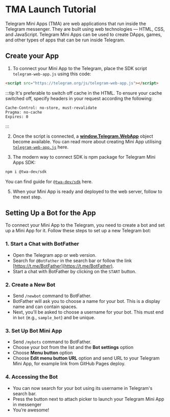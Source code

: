 # TMA Launch Tutorial

Telegram Mini Apps (TMA) are web applications that run inside the Telegram messenger. They are built using web technologies — HTML, CSS, and JavaScript. Telegram Mini Apps can be used to create DApps, games, and other types of apps that can be run inside Telegram.

## Create your App

1. To connect your Mini App to the Telegram, place the SDK script `telegram-web-app.js` using this code:

```html
<script src="https://telegram.org/js/telegram-web-app.js"></script>
```

:::tip
It's preferable to switch off cache in the HTML. To ensure your cache switched off, specify headers in your request according the following:

```curl
Cache-Control: no-store, must-revalidate
Pragma: no-cache
Expires: 0
```

:::

2. Once the script is connected, a **[window.Telegram.WebApp](https://core.telegram.org/bots/webapps#initializing-web-apps)** object become available. You can read more about creating Mini App utilising [`telegram-web-app.js`](https://docs.ton.org/develop/dapps/telegram-apps/app-examples#basic-twa-example) here.

3. The modern way to connect SDK is npm package for Telegram Mini Apps SDK:

```bash npm2yarn
npm i @twa-dev/sdk
```

You can find guide for [`@twa-dev/sdk`](https://docs.ton.org/develop/dapps/telegram-apps/app-examples#modern-twa-example) here.

5. When your Mini App is ready and deployed to the web server, follow to the next step.

## Setting Up a Bot for the App

To connect your Mini App to the Telegram, you need to create a bot and set up a Mini App for it. Follow these steps to set up a new Telegram bot:

### 1. Start a Chat with BotFather

- Open the Telegram app or web version.
- Search for `@BotFather` in the search bar or follow the link [https://t.me/BotFather](https://t.me/BotFather).
- Start a chat with BotFather by clicking on the `START` button.

### 2. Create a New Bot

- Send `/newbot` command to BotFather.
- BotFather will ask you to choose a name for your bot. This is a display name and can contain spaces.
- Next, you'll be asked to choose a username for your bot. This must end in `bot` (e.g., `sample_bot`) and be unique.

### 3. Set Up Bot Mini App

- Send `/mybots` command to BotFather.
- Choose your bot from the list and the **Bot settings** option
- Choose **Menu button** option
- Choose **Edit menu button URL** option and send URL to your Telegram Mini App, for example link from GitHub Pages deploy.

### 4. Accessing the Bot

- You can now search for your bot using its username in Telegram's search bar.
- Press the button next to attach picker to launch your Telegram Mini App in messenger
- You’re awesome!
